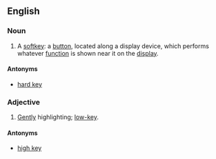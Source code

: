 ==English==

===Noun===
{{en-noun|sg=[[soft]] [[key]]}}
{{wikipedia}}
# {{electronics}} A [[softkey]]: a [[button]], located along a display device, which performs whatever [[function]] is shown near it on the [[display]].

====Antonyms====
*{{sense|a button}} [[hard key]]

===Adjective===
{{en-adj|-}}

# {{film|of lighting}} [[gentle|Gently]] highlighting; [[low-key]].

====Antonyms====
*{{sense|kind of lighting}} [[high key]]